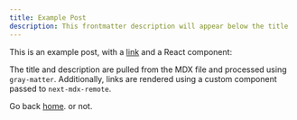 ```yaml
---
title: Example Post
description: This frontmatter description will appear below the title
---
```


This is an example post, with a [link](https://nextjs.org) and a React component:

<TestComponent name="next-mdx-remote" />

The title and description are pulled from the MDX file and processed using `gray-matter`. Additionally, links are rendered using a custom component passed to `next-mdx-remote`.

Go back [home](/). or not.

<CanvasWrap3D>
   <Simple3D />
</CanvasWrap3D>
